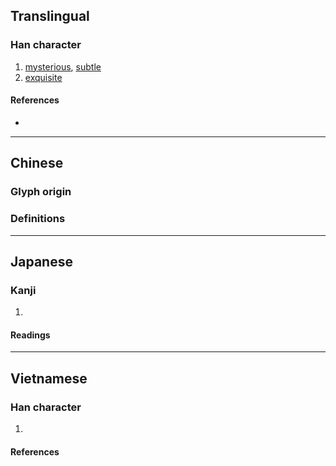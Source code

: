 {{also|妙}}
{{character info}}
==Translingual==

===Han character===
{{Han char|rn=95|rad=玄|as=04|sn=9|four=09720|canj=YIFH|ids=⿰玄少}}

# [[mysterious]], [[subtle]]
# [[exquisite]]

====References====
* {{Han ref|kx=0725.020|dkj=20815|dj=1135.010|hdz=10287.040|uh=7385|ud=29573|bh=CFC6|bd=53190}}

----

==Chinese==

===Glyph origin===
{{Han etym}}

===Definitions===
{{zh-see|妙|v}}

----

==Japanese==

===Kanji===
{{ja-kanji|grade=|rs=玄04}}

# {{rfdef|ja|sort=玄04}}

====Readings====
{{ja-readings
|on=みょう
|kun=たえ-
}}

----

==Vietnamese==

===Han character===
{{vi-readings|rs=玄04
|hanviet=diệu-tvctdhv;hvttd;tchvtd
|phienthiet=
|nom=
}}

# {{alt form of|vi|妙||{{han tu form of|diệu|[[marvelous]]}}}}

====References====
<references/>